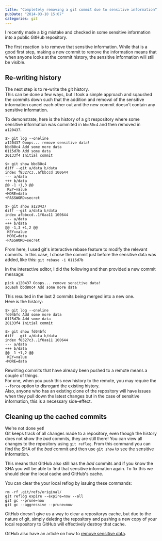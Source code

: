 ```yaml
---
title: "Completely removing a git commit due to sensitive information"
pubDate: "2014-03-10 15:07"
categories: git
---
```


I recently made a big mistake and checked in some sensitive information into a
public GitHub repository.

The first reaction is to remove that sensitive information. While that is a good
first step, making a new commit to remove the information means that when anyone
looks at the commit history, the sensitive information will still be visible.

## Re-writing history

The next step is to re-write the git history.  
This can be done a few ways, but I took a simple approach and sqaushed the
commits down such that the addition and removal of the sensitive information
cancel each other out and the new commit doesn't contain any sensitive
information.

To demonstrate, here is the history of a git respository where some sensitive
information was commited in `bbd80c4` and then removed in `a120437`.

```
$> git log --oneline
a120437 Ooops... remove sensitive data!
bbd80c4 Add some more data
0115d7b Add some data
20133f4 Initial commit

$> git show bbd80c4
diff --git a/data b/data
index f8327c3..afbbccd 100644
--- a/data
+++ b/data
@@ -1 +1,3 @@
 KEY=value
+MORE=data
+PASSWORD=secret

$> git show a120437
diff --git a/data b/data
index afbbccd..1f0aa11 100644
--- a/data
+++ b/data
@@ -1,3 +1,2 @@
 KEY=value
 MORE=data
-PASSWORD=secret

```

From here, I used git's interactive rebase feature to modify the relevant
commits. In this case, I chose the commit just before the sensitive data was
added, like this: `git rebase -i 0115d7b`

In the interactive editor, I did the following and then provided a new commit
message:

```
pick a120437 Ooops... remove sensitive data!
squash bbd80c4 Add some more data
```

This resulted in the last 2 commits being merged into a new one.  
Here is the history:

```
$> git log --oneline
fd04bfc Add some more data
0115d7b Add some data
20133f4 Initial commit

$> git show fd04bfc
diff --git a/data b/data
index f8327c3..1f0aa11 100644
--- a/data
+++ b/data
@@ -1 +1,2 @@
 KEY=value
+MORE=data
```

Rewriting commits that have already been pushed to a remote means a couple of
things.  
For one, when you push this new history to the remote, you may require
the `--force` option to disregard the existing history.  
Also, anyone who has an existing clone of the repository will have issues when
they pull down the latest changes but in the case of sensitive information, this
is a necessary side-effect.

## Cleaning up the cached commits

We're not done yet!  
Git keeps track of all changes made to a repository, even though the history
does not show the _bad_ commits, they are still there! You can view all changes
to the repository using `git reflog`. From this command you can find the SHA of
the _bad_ commit and then use `git show` to see the sensitive information.

This means that GitHub also still has the _bad_ commits and if you know the SHA
you will be able to find that sensitive information again.
To fix this we should clear the local cache and GitHub's cache.

You can clear the your local reflog by issuing these commands:

```
rm -rf .git/refs/original/
git reflog expire --expire=now --all
git gc --prune=now
git gc --aggressive --prune=now
```

GitHub doesn't give us a way to clear a repositorys cache, but due to the
nature of git, simply deleting the repository and pushing a new copy of your
local repository to GitHub will effectively destroy that cache.

GitHub also have an article on how to [remove sensitive data](https://help.github.com/articles/remove-sensitive-data).
